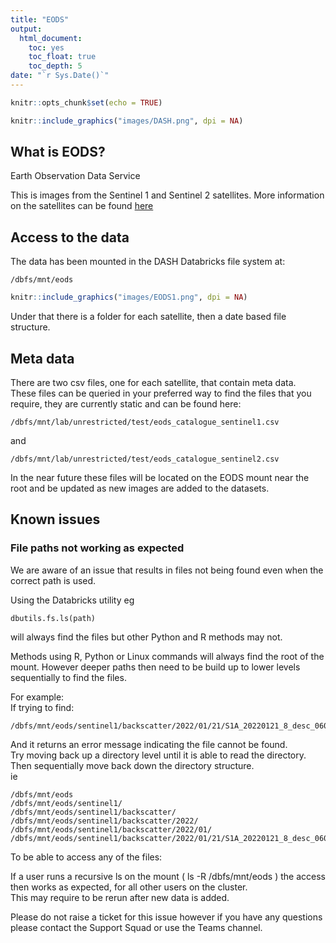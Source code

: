 ```yaml
---
title: "EODS"
output:
  html_document:
    toc: yes
    toc_float: true
    toc_depth: 5
date: "`r Sys.Date()`"
---
```


```r
knitr::opts_chunk$set(echo = TRUE)
```

```r
knitr::include_graphics("images/DASH.png", dpi = NA)
```

## What is EODS?

Earth Observation Data Service  

This is images from the Sentinel 1 and Sentinel 2 satellites.
More information on the satellites can be found [here](https://sentinel.esa.int/web/sentinel/home)

## Access to the data

The data has been mounted in the DASH Databricks file system at:

```
/dbfs/mnt/eods
```

```r
knitr::include_graphics("images/EODS1.png", dpi = NA)
```

Under that there is a folder for each satellite, then a date based file structure.


## Meta data

There are two csv files, one for each satellite, that contain meta data.  
These files can be queried in your preferred way to find the files that you require, they are currently static and can be found here:

```
/dbfs/mnt/lab/unrestricted/test/eods_catalogue_sentinel1.csv
```

and

```
/dbfs/mnt/lab/unrestricted/test/eods_catalogue_sentinel2.csv
```
In the near future these files will be located on the EODS mount near the root and be updated as new images are added to the datasets.

## Known issues

### File paths not working as expected

We are aware of an issue that results in files not being found even when the correct path is used.  

Using the Databricks utility eg

```
dbutils.fs.ls(path)
```

will always find the files but other Python and R methods may not.  

Methods using R, Python or Linux commands will always find the root of the mount. However deeper paths then need to be build up to lower levels sequentially to find the files.

For example:  
If trying to find:
```
/dbfs/mnt/eods/sentinel1/backscatter/2022/01/21/S1A_20220121_8_desc_060711_060736_VVVH_G0_GB_OSGB_RTCK_SpkRL.tif  
``` 
And it returns an error message indicating the file cannot be found.  
Try moving back up a directory level until it is able to read the directory.
Then sequentially move back down the directory structure.  
ie
```
/dbfs/mnt/eods
/dbfs/mnt/eods/sentinel1/
/dbfs/mnt/eods/sentinel1/backscatter/
/dbfs/mnt/eods/sentinel1/backscatter/2022/
/dbfs/mnt/eods/sentinel1/backscatter/2022/01/
/dbfs/mnt/eods/sentinel1/backscatter/2022/01/21/S1A_20220121_8_desc_060711_060736_VVVH_G0_GB_OSGB_RTCK_SpkRL.tif
```

To be able to access any of the files:

If a user runs a recursive ls on the mount ( ls -R /dbfs/mnt/eods ) the access then works as expected, for all other users on the cluster.  
This may require to be rerun after new data is added.  
  
Please do not raise a ticket for this issue however if you have any questions please contact the Support Squad or use the Teams channel.
